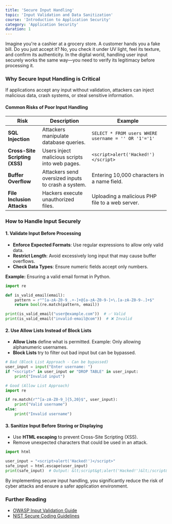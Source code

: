 ```yaml
---
title: 'Secure Input Handling'
topic: 'Input Validation and Data Sanitization'
course: 'Introduction to Application Security'
category: 'Application Security'
duration: 1
---
```


Imagine you're a cashier at a grocery store. A customer hands you a fake bill. Do you just accept it? No, you check it under UV light, feel its texture, and confirm its authenticity. In the digital world, handling user input securely works the same way—you need to verify its legitimacy before processing it.

### Why Secure Input Handling is Critical

If applications accept any input without validation, attackers can inject malicious data, crash systems, or steal sensitive information.

#### **Common Risks of Poor Input Handling**

| Risk                           | Description                                        | Example                                              |
| ------------------------------ | -------------------------------------------------- | ---------------------------------------------------- |
| **SQL Injection**              | Attackers manipulate database queries.             | `SELECT * FROM users WHERE username = '' OR '1'='1'` |
| **Cross-Site Scripting (XSS)** | Users inject malicious scripts into web pages.     | `<script>alert('Hacked!')</script>`                  |
| **Buffer Overflow**            | Attackers send oversized inputs to crash a system. | Entering 10,000 characters in a name field.          |
| **File Inclusion Attacks**     | Hackers execute unauthorized files.                | Uploading a malicious PHP file to a web server.      |

### How to Handle Input Securely

#### **1. Validate Input Before Processing**

- **Enforce Expected Formats**: Use regular expressions to allow only valid data.
- **Restrict Length**: Avoid excessively long input that may cause buffer overflows.
- **Check Data Types**: Ensure numeric fields accept only numbers.

**Example:** Ensuring a valid email format in Python.

```python
import re

def is_valid_email(email):
    pattern = r"^[a-zA-Z0-9_.+-]+@[a-zA-Z0-9-]+\.[a-zA-Z0-9-.]+$"
    return bool(re.match(pattern, email))

print(is_valid_email("user@example.com"))  # ✅ Valid
print(is_valid_email("invalid-email@com"))  # ❌ Invalid
```

#### **2. Use Allow Lists Instead of Block Lists**

- **Allow Lists** define what is permitted. Example: Only allowing alphanumeric usernames.
- **Block Lists** try to filter out bad input but can be bypassed.

```python
# Bad (Block List Approach - Can be bypassed)
user_input = input("Enter username: ")
if "<script>" in user_input or "DROP TABLE" in user_input:
    print("Invalid input")

# Good (Allow List Approach)
import re

if re.match(r"^[a-zA-Z0-9_]{5,20}$", user_input):
    print("Valid username")
else:
    print("Invalid username")
```

#### **3. Sanitize Input Before Storing or Displaying**

- Use **HTML escaping** to prevent Cross-Site Scripting (XSS).
- Remove unexpected characters that could be used in an attack.

```python
import html

user_input = "<script>alert('Hacked!')</script>"
safe_input = html.escape(user_input)
print(safe_input)  # Output: &lt;script&gt;alert('Hacked!')&lt;/script&gt;
```

By implementing secure input handling, you significantly reduce the risk of cyber attacks and ensure a safer application environment.

### Further Reading

- [OWASP Input Validation Guide](https://owasp.org/www-community/Input_Validation)
- [NIST Secure Coding Guidelines](https://csrc.nist.gov/)
